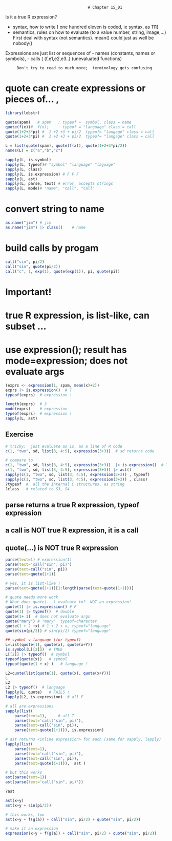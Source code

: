                                         # Chapter 15_01
Is it a true R expression?

- syntax, how to write [ one hundred eleven is coded, ie syntax, as 111]
- semantics, rules on how to evaluate (to a value number, string, image,...)
First deal with syntax (not semantics).  mean() could just as well be nobody()

Expressions are just list or sequences of
- names (constants,  names or symbols),
- calls ( (f,e1,e2,e3..) (unevaluated functions)

         Don't try to read to much more;  terminology gets confusing

# quote can create expressions or pieces of... , 

```r
library(lobstr)

quote(spam)   # spam   ; typeof =  symbol, class = name
quote(f(x))#  f(x);      typeof = "language" class = call
quote(1+2+3*pi) #  1 +2 +3 + pi/2  typeof= "langage" class = call
quote(1+2+3*pi) #  1 +2 +3 + pi/2  typeof= "langage" class = call
```
```r
L = list(quote(spam), quote(f(x)), quote(1+2+3*pi/2))
names(L) = c("a","b","c")

sapply(L, is.symbol)
sapply(L, typeof)# "symbol" "language" "laguage"
sapply(L, class)
sapply(L, is.expression) # F F F
sapply(L, ast)
sapply(L, parse, text) # error, accepts strings
sapply(L, mode)# "name", "call", "call"
```



# convert string to name
```r
as.name("jim") # jim
as.name("jim") |> class()    # name
```


# build calls  by progam

```r
call("sin", pi/2) 
call("sin", quote(pi/2))
call("c", 1, exp(1), quote(exp(1)), pi, quote(pi))
```
# Important!
# true R expression, is list-like, can subset ...
# use expression(); result has mode=expression;  does not evaluate args 
```r
(exprs <- expression(1, spam, mean(x)+2))
exprs |> is.expression()  # T
typeof(exprs)  # expression !

length(exprs)  # 3
mode(exprs)    # expression
typeof(exprs)  # expression !
sapply(L, ast)
```

## Exercise
```r
# tricky:  just evaluate as is, as a line of R code
c(1, "two", sd, list(3, 4:5), expression(3+3))  # sd returns code

# compare to
c(1, "two", sd, list(3, 4:5), expression(3+3))  |> is.expression()  # TRUE!
c(1, "two", sd, list(3, 4:5), expression(3+3)) |> ast()
sapply(c(1, "two", sd, list(3, 4:5), expression(3+3)) , typeof)
sapply(c(1, "two", sd, list(3, 4:5), expression(3+3)) , class)
?typeof  #  all the internal C structures, as string
?class   # related to S3, S4
```

## parse returns a true R expression, typeof expression
## a call is NOT true R expression, it is a call
## quote(...) is NOT true R expression
```r
parse(text=1) # expression(1) 
parse(text='call("sin", pi)')
parse(text=call("sin", pi))
parse(text=quote(1+1))

# yes, it is list-like !
parse(text=quote(1+1))[1:length(parse(text=quote(1+1)))]

# quote needs more work
# What does quote(...) evaluate to?  NOT an expression!
quote(1) |> is.expression() # F
quote(1) |> typeof()  # double
quote(1+ 1)  # does not evaluate args
quote("mary") # "mary"  typeof=character
quote(1 + 2 +x) # 1 + 2 + x, typeof="language"
quote(sin(pi/2)) # sin(pi/2) typeof="language"

## symbol v language (for typeof)
L=list(quote(1), quote(x), quote(x+Y))
is.symbol(L[[2]])  # TRUE
L[[2]] |> typeof()  # symbol
typeof(quote(x))   # symbol
typeof(quote(1 + x) )   # language !

L2=quote(list(quote(1), quote(x), quote(x+Y)))
L
L2
L2 |> typeof()  # language
lapply(L, quote)   # FAILS !
lapply(L2, is.expression)  # all F

# all are expressions
sapply(list(
    parse(text=1),     # all T 
    parse(text='call("sin", pi)'),
    parse(text=call("sin", pi)),
    parse(text=quote(1+1))), is.expression)

# ast returns <inline expression> for each (same for sapply, lapply)
lapply(list(
    parse(text=1),    
    parse(text='call("sin", pi)'),
    parse(text=call("sin", pi)),
    parse(text=quote(1+1))),  ast )

# but this works
ast(parse(text=1))
ast(parse(text='call("sin", pi)'))

?ast
```
```r
ast(x+y)
ast(x+y + sin(pi/2))

# this works, too
ast(x+y + f(g(a)) + call("sin", pi/2) + quote("sin", pi/2))

# make it an expression
expression(x+y + f(g(a)) + call("sin", pi/2) + quote("sin", pi/2))
```
